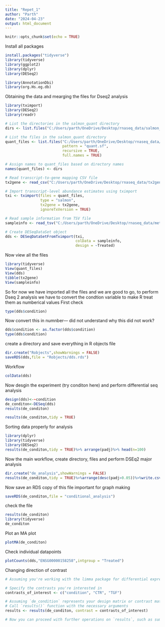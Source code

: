 ```yaml
---
title: "Repet_1"
author: "Parth"
date: "2024-04-23"
output: html_document
---
```


```r
knitr::opts_chunk$set(echo = TRUE)
```

Install all packages 
```r
install.packages("tidyverse")
library(tidyverse)
library(ggplot2)
library(dplyr)
library(DESeq2)

```
```r
library(AnnotationDbi)
library(org.Hs.eg.db)
```
Obtaining the data and mearging the files for Dseq2 analysis 

```r
library(tximport)
library(DESeq2)
library(readr)

# List the directories in the salmon_quant directory
dirs <- list.files("C:/Users/parth/OneDrive/Desktop/rnaseq_data/salmon_quant")

# List the files in the salmon_quant directory
quant_files <- list.files("C:/Users/parth/OneDrive/Desktop/rnaseq_data/salmon_quant",
                          pattern = "quant.sf",
                          recursive = TRUE,
                          full.names = TRUE)

# Assign names to quant_files based on directory names
names(quant_files) <- dirs

# Read transcript-to-gene mapping CSV file
tx2gene <- read_csv("C:/Users/parth/OneDrive/Desktop/rnaseq_data/tx2gene.csv", col_names = FALSE)

# Import transcript-level abundance estimates using tximport
txi <- tximport(files = quant_files,
                type = "salmon",
                tx2gene = tx2gene,
                ignoreTxVersion = TRUE)

# Read sample information from TSV file
sampleinfo <- read_tsv("C:/Users/parth/OneDrive/Desktop/rnaseq_data/meta_data/sampleInfo_corrected.txt")

# Create DESeqDataSet object
dds <- DESeqDataSetFromTximport(txi, 
                                colData = sampleinfo,
                                design = ~Treated)

```


Now view all the files 
```r
library(tidyverse)
View(quant_files)
View(dds)
tibble(tx2gene)
View(sampleinfo)

```
So for now we have imported all the files and we are good to go, to perform Dseq 2 analysis we have to convert the condtion variable to make R treat them as numberical values First check
```r
type(dds$condition)
```
Now convert this in numnber--- did not understand why this did not work?
```r
dds$condition <- as.factor(dds$condition)
type(dds$condition)
```
create a directory and save everything in R objects file 
```r
dir.create("Robjects",showWarnings = FALSE)
saveRDS(dds,file = "Robjects/dds.rds")
```

Workflow 
```r
colData(dds)
```
Now desgin the experiment (try conditon here) and perform differential seq analysis 
```r
design(dds)<-~condition
de_conditon<-DESeq(dds)
results(de_conditon)

```
```r
results(de_conditon,tidy = TRUE)
```
Sorting data properly for analysis 
```r
library(dplyr)
library(tidyverse)
library(DESeq2)
results(de_conditon,tidy = TRUE)%>% arrange(padj)%>% head(n=100)
```

Now the main workflow, create directory, files and perform DSEq2 major analysis 
```r
dir.create("de_analysis",showWarnings = FALSE)
results(de_conditon,tidy = TRUE)%>%arrange(desc(padj>0.05))%>%write.csv("conditional_analysis.csv")
```

Now save an RDS copy of this file important for graph making 
```r
saveRDS(de_conditon,file = "conditional_analysis")

```
check the file 
```r
results(de_conditon)
library(tidyverse)
de_conditon
```
Plot an MA plot 
```r
plotMA(de_conditon)
```
Check individual datapoints 
```r
plotCounts(dds,"ENSG00000158258",intgroup = "Treated")
```
Changing direction of contrast 
```r
# Assuming you're working with the limma package for differential expression analysis

# Specify the contrasts you're interested in
contrasts_of_interest <- c("condition", "CTR", "TGF")

# Assuming `de_condition` represents your design matrix or contrast matrix
# Call `results()` function with the necessary arguments
results <- results(de_conditon, contrast = contrasts_of_interest)

# Now you can proceed with further operations on `results`, such as summarizing or visualizing

```

